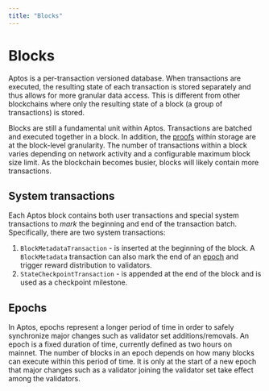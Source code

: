 ```yaml
---
title: "Blocks"
---
```





# Blocks

Aptos is a per-transaction versioned database. When transactions are executed, the resulting state of each transaction is stored separately and thus allows for more granular data access. This is different from other blockchains where only the resulting state of a block (a group of transactions) is stored.

Blocks are still a fundamental unit within Aptos. Transactions are batched and executed together in a block. In addition, the [proofs](txns-states.mdx#proofs) within storage are at the block-level granularity. The number of transactions within a block varies depending on network activity and a configurable maximum block size limit. As the blockchain becomes busier, blocks will likely contain more transactions.

## System transactions

Each Aptos block contains both user transactions and special system transactions to _mark_ the beginning and end of the transaction batch. Specifically, there are two system transactions:

1. `BlockMetadataTransaction` - is inserted at the beginning of the block. A `BlockMetadata` transaction can also mark the end of an [epoch](#epochs) and trigger reward distribution to validators.
2. `StateCheckpointTransaction` - is appended at the end of the block and is used as a checkpoint milestone.

## Epochs

In Aptos, epochs represent a longer period of time in order to safely synchronize major changes such as validator set additions/removals. An epoch is a fixed duration of time, currently defined as two hours on mainnet. The number of blocks in an epoch depends on how many blocks can execute within this period of time. It is only at the start of a new epoch that major changes such as a validator joining the validator set take effect among the validators.

